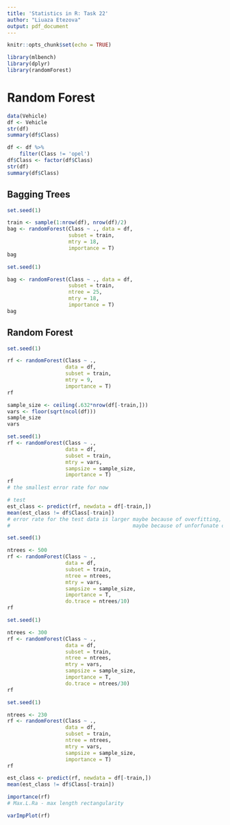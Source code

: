 ```yaml
---
title: 'Statistics in R: Task 22'
author: "Liuaza Etezova"
output: pdf_document
---
```


```r
knitr::opts_chunk$set(echo = TRUE)
```

```r
library(mlbench)
library(dplyr)
library(randomForest)
```

# Random Forest

```r
data(Vehicle)
df <- Vehicle
str(df)
summary(df$Class)
```

```r
df <- df %>%
    filter(Class != 'opel')
df$Class <- factor(df$Class)
str(df)
summary(df$Class)
```

## Bagging Trees
```r
set.seed(1)

train <- sample(1:nrow(df), nrow(df)/2)
bag <- randomForest(Class ~ ., data = df,
                    subset = train,
                    mtry = 18,
                    importance = T)
bag
```

```r
set.seed(1)

bag <- randomForest(Class ~ ., data = df,
                    subset = train,
                    ntree = 25,
                    mtry = 18,
                    importance = T)
bag
```


## Random Forest
```r
set.seed(1)

rf <- randomForest(Class ~ .,
                   data = df,
                   subset = train,
                   mtry = 9,
                   importance = T)
rf
```

```r
sample_size <- ceiling(.632*nrow(df[-train,]))
vars <- floor(sqrt(ncol(df)))
sample_size
vars
```

```r
set.seed(1)
rf <- randomForest(Class ~ .,
                   data = df,
                   subset = train,
                   mtry = vars,
                   sampsize = sample_size,
                   importance = T)
rf
# the smallest error rate for now
```

```r
# test
est_class <- predict(rf, newdata = df[-train,])
mean(est_class != df$Class[-train])
# error rate for the test data is larger maybe because of overfitting, 
#                                        maybe because of unforfunate choice of test/train data
```

```r
set.seed(1)

ntrees <- 500
rf <- randomForest(Class ~ .,
                   data = df,
                   subset = train,
                   ntree = ntrees,
                   mtry = vars,
                   sampsize = sample_size,
                   importance = T,
                   do.trace = ntrees/10)
rf
```

```r
set.seed(1)

ntrees <- 300
rf <- randomForest(Class ~ .,
                   data = df,
                   subset = train,
                   ntree = ntrees,
                   mtry = vars,
                   sampsize = sample_size,
                   importance = T,
                   do.trace = ntrees/30)
rf
```

```r
set.seed(1)

ntrees <- 230
rf <- randomForest(Class ~ .,
                   data = df,
                   subset = train,
                   ntree = ntrees,
                   mtry = vars,
                   sampsize = sample_size,
                   importance = T)
rf
```

```r
est_class <- predict(rf, newdata = df[-train,])
mean(est_class != df$Class[-train])
```

```r
importance(rf)
# Max.L.Ra - max length rectangularity
```

```r
varImpPlot(rf)
```

